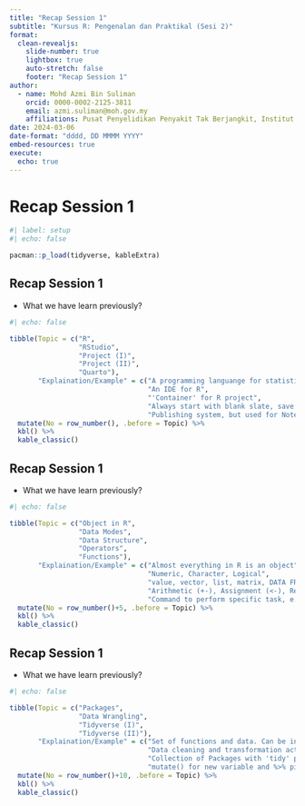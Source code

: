 ```yaml
---
title: "Recap Session 1"
subtitle: "Kursus R: Pengenalan dan Praktikal (Sesi 2)"
format: 
  clean-revealjs: 
    slide-number: true
    lightbox: true
    auto-stretch: false
    footer: "Recap Session 1"
author:
  - name: Mohd Azmi Bin Suliman
    orcid: 0000-0002-2125-3811
    email: azmi.suliman@moh.gov.my
    affiliations: Pusat Penyelidikan Penyakit Tak Berjangkit, Institut Kesihatan Umum
date: 2024-03-06
date-format: "dddd, DD MMMM YYYY"
embed-resources: true
execute: 
  echo: true
---
```


# Recap Session 1

```r
#| label: setup
#| echo: false

pacman::p_load(tidyverse, kableExtra)
```

## Recap Session 1

-   What we have learn previously?

```r
#| echo: false

tibble(Topic = c("R", 
                 "RStudio",
                 "Project (I)", 
                 "Project (II)", 
                 "Quarto"), 
       "Explaination/Example" = c("A programming languange for statistical computing and graphic", 
                                  "An IDE for R", 
                                  "'Container' for R project",
                                  "Always start with blank slate, save everything in notebook", 
                                  "Publishing system, but used for Notebook")) %>% 
  mutate(No = row_number(), .before = Topic) %>% 
  kbl() %>% 
  kable_classic()
```

## Recap Session 1

-   What we have learn previously?

```r
#| echo: false

tibble(Topic = c("Object in R", 
                 "Data Modes", 
                 "Data Structure",
                 "Operators", 
                 "Functions"), 
       "Explaination/Example" = c("Almost everything in R is an object", 
                                  "Numeric, Character, Logical", 
                                  "value, vector, list, matrix, DATA FRAME", 
                                  "Arithmetic (+-), Assignment (<-), Relational (>=), Special (%>%)", 
                                  "Command to perform specific task, e.g. sqrt(4)")) %>% 
  mutate(No = row_number()+5, .before = Topic) %>% 
  kbl() %>% 
  kable_classic()
```

## Recap Session 1

-   What we have learn previously?

```r
#| echo: false

tibble(Topic = c("Packages",
                 "Data Wrangling", 
                 "Tidyverse (I)", 
                 "Tidyverse (II)"), 
       "Explaination/Example" = c("Set of functions and data. Can be installed and loaded",
                                  "Data cleaning and transformation activities", 
                                  "Collection of Packages with 'tidy' philosophy", 
                                  "mutate() for new variable and %>% pipe operator")) %>% 
  mutate(No = row_number()+10, .before = Topic) %>% 
  kbl() %>% 
  kable_classic()
```

